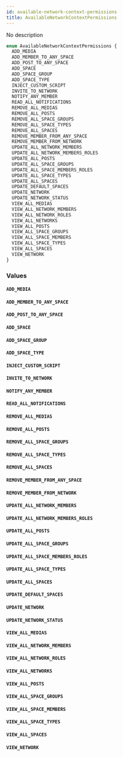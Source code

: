 ```yaml
---
id: available-network-context-permissions
title: AvailableNetworkContextPermissions
---
```


No description

```graphql
enum AvailableNetworkContextPermissions {
  ADD_MEDIA
  ADD_MEMBER_TO_ANY_SPACE
  ADD_POST_TO_ANY_SPACE
  ADD_SPACE
  ADD_SPACE_GROUP
  ADD_SPACE_TYPE
  INJECT_CUSTOM_SCRIPT
  INVITE_TO_NETWORK
  NOTIFY_ANY_MEMBER
  READ_ALL_NOTIFICATIONS
  REMOVE_ALL_MEDIAS
  REMOVE_ALL_POSTS
  REMOVE_ALL_SPACE_GROUPS
  REMOVE_ALL_SPACE_TYPES
  REMOVE_ALL_SPACES
  REMOVE_MEMBER_FROM_ANY_SPACE
  REMOVE_MEMBER_FROM_NETWORK
  UPDATE_ALL_NETWORK_MEMBERS
  UPDATE_ALL_NETWORK_MEMBERS_ROLES
  UPDATE_ALL_POSTS
  UPDATE_ALL_SPACE_GROUPS
  UPDATE_ALL_SPACE_MEMBERS_ROLES
  UPDATE_ALL_SPACE_TYPES
  UPDATE_ALL_SPACES
  UPDATE_DEFAULT_SPACES
  UPDATE_NETWORK
  UPDATE_NETWORK_STATUS
  VIEW_ALL_MEDIAS
  VIEW_ALL_NETWORK_MEMBERS
  VIEW_ALL_NETWORK_ROLES
  VIEW_ALL_NETWORKS
  VIEW_ALL_POSTS
  VIEW_ALL_SPACE_GROUPS
  VIEW_ALL_SPACE_MEMBERS
  VIEW_ALL_SPACE_TYPES
  VIEW_ALL_SPACES
  VIEW_NETWORK
}
```

### Values

#### `ADD_MEDIA`

#### `ADD_MEMBER_TO_ANY_SPACE`

#### `ADD_POST_TO_ANY_SPACE`

#### `ADD_SPACE`

#### `ADD_SPACE_GROUP`

#### `ADD_SPACE_TYPE`

#### `INJECT_CUSTOM_SCRIPT`

#### `INVITE_TO_NETWORK`

#### `NOTIFY_ANY_MEMBER`

#### `READ_ALL_NOTIFICATIONS`

#### `REMOVE_ALL_MEDIAS`

#### `REMOVE_ALL_POSTS`

#### `REMOVE_ALL_SPACE_GROUPS`

#### `REMOVE_ALL_SPACE_TYPES`

#### `REMOVE_ALL_SPACES`

#### `REMOVE_MEMBER_FROM_ANY_SPACE`

#### `REMOVE_MEMBER_FROM_NETWORK`

#### `UPDATE_ALL_NETWORK_MEMBERS`

#### `UPDATE_ALL_NETWORK_MEMBERS_ROLES`

#### `UPDATE_ALL_POSTS`

#### `UPDATE_ALL_SPACE_GROUPS`

#### `UPDATE_ALL_SPACE_MEMBERS_ROLES`

#### `UPDATE_ALL_SPACE_TYPES`

#### `UPDATE_ALL_SPACES`

#### `UPDATE_DEFAULT_SPACES`

#### `UPDATE_NETWORK`

#### `UPDATE_NETWORK_STATUS`

#### `VIEW_ALL_MEDIAS`

#### `VIEW_ALL_NETWORK_MEMBERS`

#### `VIEW_ALL_NETWORK_ROLES`

#### `VIEW_ALL_NETWORKS`

#### `VIEW_ALL_POSTS`

#### `VIEW_ALL_SPACE_GROUPS`

#### `VIEW_ALL_SPACE_MEMBERS`

#### `VIEW_ALL_SPACE_TYPES`

#### `VIEW_ALL_SPACES`

#### `VIEW_NETWORK`
